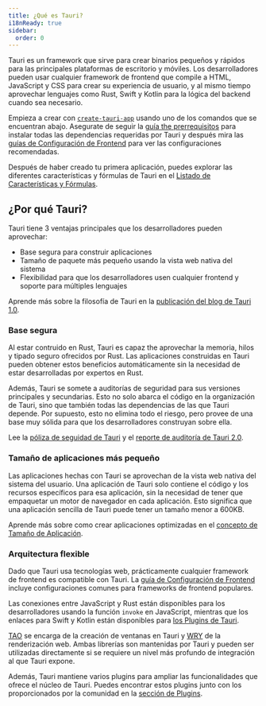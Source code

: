 ```yaml
---
title: ¿Qué es Tauri?
i18nReady: true
sidebar:
  order: 0
---
```


Tauri es un framework que sirve para crear binarios pequeños y rápidos para las principales plataformas de escritorio y móviles. Los desarrolladores pueden usar cualquier framework de frontend que compile a HTML, JavaScript y CSS para crear su experiencia de usuario, y al mismo tiempo aprovechar lenguajes como Rust, Swift y Kotlin para la lógica del backend cuando sea necesario.

Empieza a crear con [`create-tauri-app`](https://github.com/tauri-apps/create-tauri-app) usando uno de los comandos que se encuentran abajo. Asegurate de seguir la [guía the prerrequisitos](/start/prerequisites/) para instalar todas las dependencias requeridas por Tauri y después mira las [guías de Configuración de Frontend](/start/frontend) para ver las configuraciones recomendadas.


<Cta />

Después de haber creado tu primera aplicación, puedes explorar las diferentes características y fórmulas de Tauri en el [Listado de Características y Fórmulas](/plugin/).

## ¿Por qué Tauri?

Tauri tiene 3 ventajas principales que los desarrolladores pueden aprovechar:

- Base segura para construir aplicaciones
- Tamaño de paquete más pequeño usando la vista web nativa del sistema
- Flexibilidad para que los desarrolladores usen cualquier frontend y soporte para múltiples lenguajes

Aprende más sobre la filosofía de Tauri en la [publicación del blog de Tauri 1.0](/blog/tauri-1-0/).

### Base segura

Al estar contruido en Rust, Tauri es capaz the aprovechar la memoria, hilos y tipado seguro ofrecidos por Rust. Las aplicaciones construidas en Tauri pueden obtener estos beneficios automáticamente sin la necesidad de estar desarrolladas por expertos en Rust.

Además, Tauri se somete a auditorías de seguridad para sus versiones principales y secundarias. Esto no solo abarca el código en la organización de Tauri, sino que también todas las dependencias de las que Tauri depende. Por supuesto, esto no elimina todo el riesgo, pero provee de una base muy sólida para que los desarrolladores construyan sobre ella. 

Lee la [póliza de seguidad de Tauri](https://github.com/tauri-apps/tauri/security/policy) y el [reporte de auditoría de Tauri 2.0](https://github.com/tauri-apps/tauri/blob/dev/audits/Radically_Open_Security-v2-report.pdf).

### Tamaño de aplicaciones más pequeño

Las aplicaciones hechas con Tauri se aprovechan de la vista web nativa del sistema del usuario. Una aplicación de Tauri solo contiene el código y los recursos específicos para esa aplicación, sin la necesidad de tener que empaquetar un motor de navegador en cada aplicación. Esto significa que una aplicación sencilla de Tauri puede tener un tamaño menor a 600KB.

Aprende más sobre como crear aplicaciones optimizadas en el [concepto de Tamaño de Aplicación](/concept/size/).

### Arquitectura flexible

Dado que Tauri usa tecnologías web, prácticamente cualquier framework de frontend es compatible con Tauri. La [guía de Configuración de Frontend](/start/frontend/) incluye configuraciones comunes para frameworks de frontend populares.

Las conexiones entre JavaScript y Rust están disponibles para los desarrolladores usando la función `invoke` en JavaScript, mientras que los enlaces para Swift y Kotlin están disponibles para [los Plugins de Tauri](/develop/plugins/).

[TAO](https://github.com/tauri-apps/tao) se encarga de la creación de ventanas en Tauri y [WRY](https://github.com/tauri-apps/wry) de la renderización web. Ambas librerías son mantenidas por Tauri y pueden ser utilizadas directamente si se requiere un nivel más profundo de integración al que Tauri expone.

Además, Tauri mantiene varios plugins para ampliar las funcionalidades que ofrece el núcleo de Tauri. Puedes encontrar estos plugins junto con los proporcionados por la comunidad en la [sección de Plugins](/plugin/).
